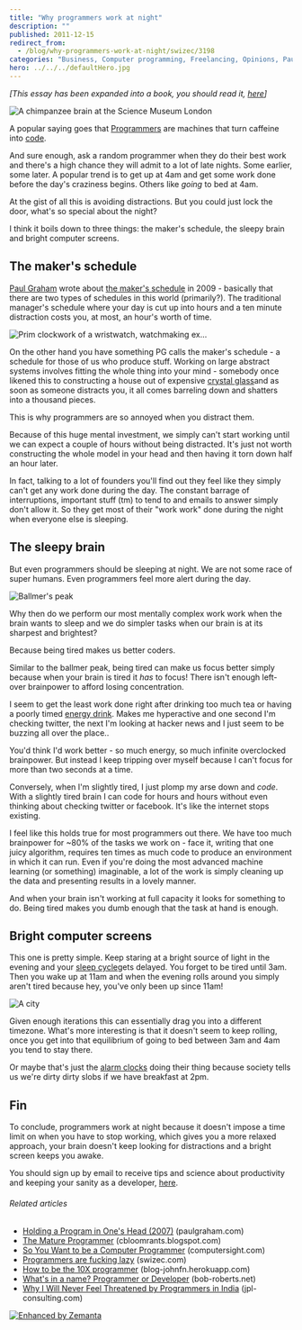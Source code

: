 ```yaml
---
title: "Why programmers work at night"
description: ""
published: 2011-12-15
redirect_from:
  - /blog/why-programmers-work-at-night/swizec/3198
categories: "Business, Computer programming, Freelancing, Opinions, Paul Graham, Personal, Programmer, Programming, Side Projects, Source code"
hero: ../../../defaultHero.jpg
---
```


_\[This essay has been expanded into a book, you should read it, [here](http://nightowlsbook.com)]_

![A chimpanzee brain at the Science Museum London](https://swizec.com/blog/wp-content/uploads/2011/12/300px-Chimp_Brain_in_a_jar8.jpg "A chimpanzee brain at the Science Museum London")

A popular saying goes that [Programmers](http://en.wikipedia.org/wiki/Programmer "Programmer") are machines that turn caffeine into [code](http://en.wikipedia.org/wiki/Source_code "Source code").

And sure enough, ask a random programmer when they do their best work and there's a high chance they will admit to a lot of late nights. Some earlier, some later. A popular trend is to get up at 4am and get some work done before the day's craziness begins. Others like _going_ to bed at 4am.

At the gist of all this is avoiding distractions. But you could just lock the door, what's so special about the night?

I think it boils down to three things: the maker's schedule, the sleepy brain and bright computer screens.

## The maker's schedule

[Paul Graham](http://paulgraham.com "Paul Graham (computer programmer)") wrote about [the maker's schedule](http://www.paulgraham.com/makersschedule.html) in 2009 - basically that there are two types of schedules in this world (primarily?). The traditional manager's schedule where your day is cut up into hours and a ten minute distraction costs you, at most, an hour's worth of time.

![Prim clockwork of a wristwatch, watchmaking ex...](https://swizec.com/blog/wp-content/uploads/2011/12/300px-Prim_clockwork4.jpg "Prim clockwork of a wristwatch, watchmaking ex...")

On the other hand you have something PG calls the maker's schedule - a schedule for those of us who produce stuff. Working on large abstract systems involves fitting the whole thing into your mind - somebody once likened this to constructing a house out of expensive [crystal glass](http://en.wikipedia.org/wiki/Lead_glass "Lead glass")and as soon as someone distracts you, it all comes barreling down and shatters into a thousand pieces.

This is why programmers are so annoyed when you distract them.

Because of this huge mental investment, we simply can't start working until we can expect a couple of hours without being distracted. It's just not worth constructing the whole model in your head and then having it torn down half an hour later.

In fact, talking to a lot of founders you'll find out they feel like they simply can't get any work done during the day. The constant barrage of interruptions, important stuff (tm) to tend to and emails to answer simply don't allow it. So they get most of their "work work" done during the night when everyone else is sleeping.

## The sleepy brain

But even programmers should be sleeping at night. We are not some race of super humans. Even programmers feel more alert during the day.

![Ballmer's peak](https://swizec.com/blog/wp-content/uploads/2011/12/ballmer_peak1.png "Ballmer's peak")

Why then do we perform our most mentally complex work work when the brain wants to sleep and we do simpler tasks when our brain is at its sharpest and brightest?

Because being tired makes us better coders.

Similar to the ballmer peak, being tired can make us focus better simply because when your brain is tired it _has_ to focus! There isn't enough left-over brainpower to afford losing concentration.

I seem to get the least work done right after drinking too much tea or having a poorly timed [energy drink](http://en.wikipedia.org/wiki/Energy_drink "Energy drink"). Makes me hyperactive and one second I'm checking twitter, the next I'm looking at hacker news and I just seem to be buzzing all over the place..

You'd think I'd work better - so much energy, so much infinite overclocked brainpower. But instead I keep tripping over myself because I can't focus for more than two seconds at a time.

Conversely, when I'm slightly tired, I just plomp my arse down and _code_. With a slightly tired brain I can code for hours and hours without even thinking about checking twitter or facebook. It's like the internet stops existing.

I feel like this holds true for most programmers out there. We have too much brainpower for ~80% of the tasks we work on - face it, writing that one juicy algorithm, requires ten times as much code to produce an environment in which it can run. Even if you're doing the most advanced machine learning (or something) imaginable, a lot of the work is simply cleaning up the data and presenting results in a lovely manner.

And when your brain isn't working at full capacity it looks for something to do. Being tired makes you dumb enough that the task at hand is enough.

## Bright computer screens

This one is pretty simple. Keep staring at a bright source of light in the evening and your [sleep cycle](http://en.wikipedia.org/wiki/Circadian_rhythm "Circadian rhythm")gets delayed. You forget to be tired until 3am. Then you wake up at 11am and when the evening rolls around you simply aren't tired because hey, you've only been up since 11am!

![A city](https://swizec.com/blog/wp-content/uploads/2011/12/300px-Innsbrucklarge5.jpg "A city")

Given enough iterations this can essentially drag you into a different timezone. What's more interesting is that it doesn't seem to keep rolling, once you get into that equilibrium of going to bed between 3am and 4am you tend to stay there.

Or maybe that's just the [alarm clocks](http://en.wikipedia.org/wiki/Alarm_clock "Alarm clock") doing their thing because society tells us we're dirty dirty slobs if we have breakfast at 2pm.

## Fin

To conclude, programmers work at night because it doesn't impose a time limit on when you have to stop working, which gives you a more relaxed approach, your brain doesn't keep looking for distractions and a bright screen keeps you awake.

You should sign up by email to receive tips and science about productivity and keeping your sanity as a developer, [here](http://swiz.ec/nightowls-list).

###### Related articles

- [Holding a Program in One's Head (2007)](http://paulgraham.com/head.html) (paulgraham.com)
- [The Mature Programmer](http://cbloomrants.blogspot.com/2011/11/11-22-11-mature-programmer.html) (cbloomrants.blogspot.com)
- [So You Want to be a Computer Programmer](http://computersight.com/programming/so-you-want-to-be-a-computer-programmer/) (computersight.com)
- [Programmers are fucking lazy](http://swizec.com/blog/programmers-are-fucking-lazy/swizec/2648) (swizec.com)
- [How to be the 10X programmer](http://blog-johnfn.herokuapp.com/entry/4) (blog-johnfn.herokuapp.com)
- [What's in a name? Programmer or Developer](http://bob-roberts.net/2011/11/06/whats-in-a-name-programmer-or-developer/) (bob-roberts.net)
- [Why I Will Never Feel Threatened by Programmers in India](http://blog.jpl-consulting.com/2011/12/why-i-will-never-feel-threatened-by-programmers-in-india/) (jpl-consulting.com)

[![Enhanced by Zemanta](https://img.zemanta.com/zemified_e.png?x-id=09e13045-a79a-44fa-a93e-3fde6634f398)](http://www.zemanta.com/ "Enhanced by Zemanta")
